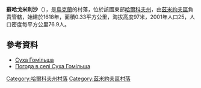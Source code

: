 {{coord|49|32|57|N|36|21|0|E|scale:100000_region:UA|display=title}}

'''蘇哈戈米利沙'''（{{lang-uk|Суха Гомільша}}），是[[烏克蘭|烏克蘭]]的村落，位於該國東部[[哈爾科夫州|哈爾科夫州]]，由[[茲米約夫區|茲米約夫區]]負責管轄，始建於1618年，面積0.33平方公里，海拔高度97米，2001年人口25，人口密度每平方公里76.9人。

==參考資料==
* [http://w1.c1.rada.gov.ua/pls/z7502/A005?rdat1=09.01.2009&rf7571=33102 Суха Гомільша]{{Dead link|date=2018年6月 |bot=InternetArchiveBot |fix-attempted=no }}
* [http://weather.in.ua/ua/har'kovskaja/25581 Погода в селі Суха Гомільша] {{Wayback|url=http://weather.in.ua/ua/har'kovskaja/25581 |date=20160323035546 }}

{{DEFAULTSORT:Суха Гомільша}}
[[Category:哈爾科夫州村落|Category:哈爾科夫州村落]]
[[Category:茲米約夫區村落|Category:茲米約夫區村落]]


{{Kharkiv-geo-stub}}